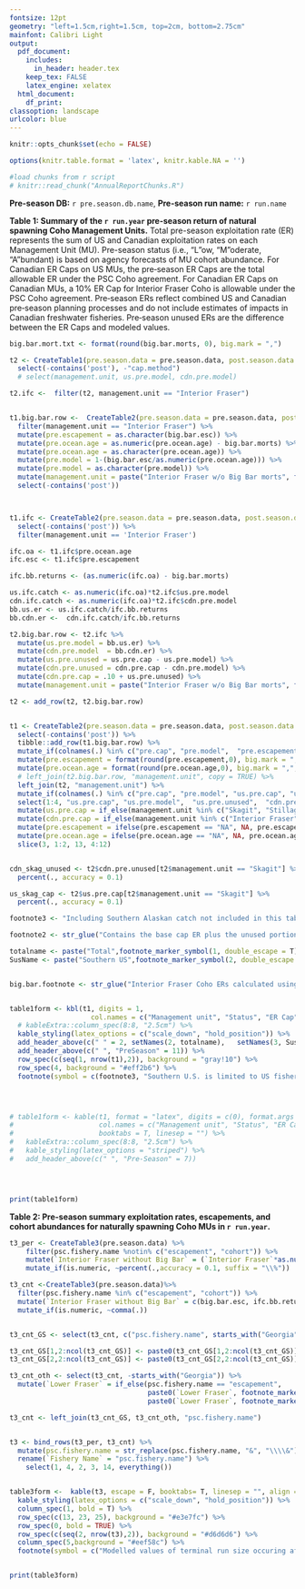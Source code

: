 ```yaml
---
fontsize: 12pt
geometry: "left=1.5cm,right=1.5cm, top=2cm, bottom=2.75cm"
mainfont: Calibri Light
output:
  pdf_document:
    includes:
      in_header: header.tex
    keep_tex: FALSE
    latex_engine: xelatex
  html_document:
    df_print: 
classoption: landscape
urlcolor: blue
---
```




```r
knitr::opts_chunk$set(echo = FALSE)

options(knitr.table.format = 'latex', knitr.kable.NA = '')

#load chunks from r script
# knitr::read_chunk("AnnualReportChunks.R")


```

\thispagestyle{empty}

**Pre-season DB:** `r pre.season.db.name`, **Pre-season run name:** `r run.name`  \newline


 **Table 1: Summary of the `r run.year` pre-season return of natural spawning Coho Management Units.**
                    Total pre-season exploitation rate (ER) represents the sum of US and Canadian exploitation rates on each
                    Management Unit (MU). Pre-season status (i.e., "L"ow, "M"oderate, "A"bundant) is based on agency forecasts of MU cohort abundance.
                    For Canadian ER Caps on US MUs, the pre‐season ER Caps are the total allowable ER
under the PSC Coho agreement. For Canadian ER Caps on Canadian MUs, a 10% ER Cap for Interior Fraser Coho is allowable under the PSC Coho
agreement. Pre‐season ERs reflect combined US and Canadian pre‐season planning processes and do not include estimates of impacts in Canadian
freshwater fisheries. Pre‐season unused ERs are the difference between the ER Caps and modeled values.



```r

big.bar.mort.txt <- format(round(big.bar.morts, 0), big.mark = ",")

t2 <- CreateTable1(pre.season.data = pre.season.data, post.season.data = pre.season.data, run.year = run.year) %>%
  select(-contains('post'), -"cap.method")
  # select(management.unit, us.pre.model, cdn.pre.model)

t2.ifc <-  filter(t2, management.unit == "Interior Fraser") 


t1.big.bar.row <-  CreateTable2(pre.season.data = pre.season.data, post.season.data = pre.season.data, run.year = run.year) %>%
  filter(management.unit == "Interior Fraser") %>%
  mutate(pre.escapement = as.character(big.bar.esc)) %>%
  mutate(pre.ocean.age = as.numeric(pre.ocean.age) - big.bar.morts) %>%
  mutate(pre.ocean.age = as.character(pre.ocean.age)) %>%
  mutate(pre.model = 1-(big.bar.esc/as.numeric(pre.ocean.age))) %>%
  mutate(pre.model = as.character(pre.model)) %>%
  mutate(management.unit = paste("Interior Fraser w/o Big Bar morts", footnote_marker_symbol(4, format = "latex"), sep=" ")) %>%
  select(-contains('post'))



t1.ifc <- CreateTable2(pre.season.data = pre.season.data, post.season.data = pre.season.data, run.year = run.year) %>%
  select(-contains('post')) %>%
  filter(management.unit == 'Interior Fraser')

ifc.oa <- t1.ifc$pre.ocean.age
ifc.esc <- t1.ifc$pre.escapement

ifc.bb.returns <- (as.numeric(ifc.oa) - big.bar.morts)

us.ifc.catch <- as.numeric(ifc.oa)*t2.ifc$us.pre.model
cdn.ifc.catch <- as.numeric(ifc.oa)*t2.ifc$cdn.pre.model
bb.us.er <- us.ifc.catch/ifc.bb.returns
bb.cdn.er <-  cdn.ifc.catch/ifc.bb.returns

t2.big.bar.row <- t2.ifc %>%
  mutate(us.pre.model = bb.us.er) %>%
  mutate(cdn.pre.model  = bb.cdn.er) %>%
  mutate(us.pre.unused = us.pre.cap - us.pre.model) %>%
  mutate(cdn.pre.unused = cdn.pre.cap - cdn.pre.model) %>%
  mutate(cdn.pre.cap = .10 + us.pre.unused) %>%
  mutate(management.unit = paste("Interior Fraser w/o Big Bar morts", footnote_marker_symbol(4, format = "latex"), sep=" ")) 

t2 <- add_row(t2, t2.big.bar.row)


t1 <- CreateTable2(pre.season.data = pre.season.data, post.season.data = pre.season.data, run.year = run.year) %>%
  select(-contains('post')) %>%
  tibble::add_row(t1.big.bar.row) %>%
  mutate_if(colnames(.) %in% c("pre.cap", "pre.model",  "pre.escapement", "pre.ocean.age"), ~as.double(as.character(.))) %>%
  mutate(pre.escapement = format(round(pre.escapement,0), big.mark = ",", trim = TRUE, na.encode = TRUE)) %>%
  mutate(pre.ocean.age = format(round(pre.ocean.age,0), big.mark = ",", trim = TRUE, na.encode = TRUE)) %>%
  # left_join(t2.big.bar.row, "management.unit", copy = TRUE) %>%
  left_join(t2, "management.unit") %>%
  mutate_if(colnames(.) %in% c("pre.cap", "pre.model", "us.pre.cap", "us.pre.model",  "us.pre.unused",  "cdn.pre.cap", "cdn.pre.model", "cdn.pre.unused"),  ~percent(.,accuracy = 0.1, suffix = "\\%")) %>%
  select(1:4, "us.pre.cap", "us.pre.model",  "us.pre.unused",  "cdn.pre.cap", "cdn.pre.model", "cdn.pre.unused", everything())%>%
  mutate(us.pre.cap = if_else(management.unit %in% c("Skagit", "Stillaguamish", "Snohomish", "Hood Canal", "US Strait JDF", "Quillayute", "Hoh", "Queets", "Grays Harbor"), paste(us.pre.cap, footnote_marker_symbol(3, "latex",), sep = " "), us.pre.cap ))%>%
  mutate(cdn.pre.cap = if_else(management.unit %in% c("Interior Fraser",  paste("Interior Fraser w/o Big Bar morts", footnote_marker_symbol(4, format = "latex"), sep=" ")), paste(cdn.pre.cap, footnote_marker_symbol(3, "latex"), sep = " "), cdn.pre.cap)) %>%
  mutate(pre.escapement = ifelse(pre.escapement == "NA", NA, pre.escapement)) %>%
  mutate(pre.ocean.age = ifelse(pre.ocean.age == "NA", NA, pre.ocean.age)) %>%
  slice(3, 1:2, 13, 4:12)


cdn_skag_unused <- t2$cdn.pre.unused[t2$management.unit == "Skagit"] %>%
  percent(., accuracy = 0.1)

us_skag_cap <- t2$us.pre.cap[t2$management.unit == "Skagit"] %>%
  percent(., accuracy = 0.1)

footnote3 <- "Including Southern Alaskan catch not included in this table (see table 2)."

footnote2 <- str_glue("Contains the base cap ER plus the unused portion of the intercepting party's ER. For example in the preseason, Skagit includes US share plus the unused {cdn_skag_unused} Canadian allocation, totalling {us_skag_cap} total US allocation.")

totalname <- paste("Total",footnote_marker_symbol(1, double_escape = T), sep=" ")
SusName <- paste("Southern US",footnote_marker_symbol(2, double_escape = T), sep=" ")


big.bar.footnote <- str_glue("Interior Fraser Coho ERs calculated using escapement without a conservative estimated 4,222 Big Bar mortalities (representing a complete blockage) are highlighted in yellow")


table1form <- kbl(t1, digits = 1,
                    col.names = c("Management unit", "Status", "ER Cap", "ER Model","US ER Cap", "US ER Model", "US Unused","Cdn Cap", "Cdn ER Model", "Cdn Unused",  "Escapement", "Recruitment (Ocean Age-3)"), escape = F,  linesep = "", booktabs = T, format = "latex") %>%
  # kableExtra::column_spec(8:8, "2.5cm") %>%
  kable_styling(latex_options = c("scale_down", "hold_position")) %>%
  add_header_above(c(" " = 2, setNames(2, totalname),   setNames(3, SusName), "Canadian" = 3), escape = FALSE)  %>%
  add_header_above(c(" ", "PreSeason" = 11)) %>%
  row_spec(c(seq(1, nrow(t1),2)), background = "gray!10") %>%
  row_spec(4, background = "#eff2b6") %>%
  footnote(symbol = c(footnote3, "Southern U.S. is limited to US fisheries south of the Canadian border.", footnote2, big.bar.footnote), threeparttable = T)




# table1form <- kable(t1, format = "latex", digits = c(0), format.args = list(big.mark =","), escape = T,
#                     col.names = c("Management unit", "Status", "ER Cap", "ER Model", "Southern US ER Model", "Cdn ER Model", "Escapement", "Recruitment (Ocean Age-3)"), label = "GUYUYUYUYUY",
#                     booktabs = T, linesep = "") %>%
#   kableExtra::column_spec(8:8, "2.5cm") %>%
#   kable_styling(latex_options = "striped") %>%
#   add_header_above(c(" ", "Pre-Season" = 7))




print(table1form)


```


\newpage 
\thispagestyle{empty}

**Table 2: Pre-season summary exploitation rates, escapements, and cohort abundances for naturally spawning Coho MUs in `r run.year`.**


```r

t3_per <- CreateTable3(pre.season.data) %>%
    filter(psc.fishery.name %notin% c("escapement", "cohort")) %>%
    mutate(`Interior Fraser without Big Bar` = (`Interior Fraser`*as.numeric(ifc.oa))/ifc.bb.returns) %>%
    mutate_if(is.numeric, ~percent(.,accuracy = 0.1, suffix = "\\%")) 

t3_cnt <-CreateTable3(pre.season.data)%>%
  filter(psc.fishery.name %in% c("escapement", "cohort")) %>%
  mutate(`Interior Fraser without Big Bar` = c(big.bar.esc, ifc.bb.returns)) %>%
  mutate_if(is.numeric, ~comma(.))


t3_cnt_GS <- select(t3_cnt, c("psc.fishery.name", starts_with("Georgia")))

t3_cnt_GS[1,2:ncol(t3_cnt_GS)] <- paste0(t3_cnt_GS[1,2:ncol(t3_cnt_GS)], footnote_marker_symbol(3))
t3_cnt_GS[2,2:ncol(t3_cnt_GS)] <- paste0(t3_cnt_GS[2,2:ncol(t3_cnt_GS)], footnote_marker_symbol(2))

t3_cnt_oth <- select(t3_cnt, -starts_with("Georgia")) %>%
  mutate(`Lower Fraser` = if_else(psc.fishery.name == "escapement",
                                  paste0(`Lower Fraser`, footnote_marker_symbol(1)," "),
                                  paste0(`Lower Fraser`, footnote_marker_symbol(2))))

t3_cnt <- left_join(t3_cnt_GS, t3_cnt_oth, "psc.fishery.name")


t3 <- bind_rows(t3_per, t3_cnt) %>%
  mutate(psc.fishery.name = str_replace(psc.fishery.name, "&", "\\\\&")) %>%
  rename(`Fishery Name` = "psc.fishery.name") %>%
    select(1, 4, 2, 3, 14, everything())


table3form <-  kable(t3, escape = F, booktabs= T, linesep = "", align = c('l', rep('c', nrow(t3)-1)), row.names = FALSE,  col.names = linebreak(c("Fishery name", "Georgia\nStrait", "Lower\nFraser","Interior\nFraser", paste0("Interior Fraser\nw/o Big Bar morts",  footnote_marker_symbol(4, "latex")), "Skagit", "Stillaguamish", "Snohomish", "Hood\nCanal", "US Strait\nJDF", "Quillayute", "Hoh", "Queets", "Grays\nHarbor"))) %>%
  kable_styling(latex_options = c("scale_down", "hold_position")) %>%
  column_spec(1, bold = T) %>%
  row_spec(c(13, 23, 25), background = "#e3e7fc") %>%
  row_spec(0, bold = TRUE) %>%
  row_spec(c(seq(2, nrow(t3),2)), background = "#d6d6d6") %>%
  column_spec(5,background = "#eef58c") %>%
  footnote(symbol = c("Modelled values of terminal run size occuring after lower Fraser in river fisheries", " Modelled values of terminal run size that are not directly estimated", "Modelled values that are not directly estimated", big.bar.footnote), threeparttable = T)


print(table3form)

```

